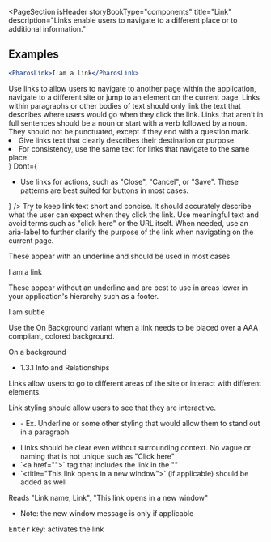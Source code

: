 
<PageSection
  isHeader
  storyBookType="components"
  title="Link"
  description="Links enable users to navigate to a different place or to additional information."
></PageSection>

## Examples

```jsx live
<PharosLink>I am a link</PharosLink>
```

<PageSection topMargin title="Usage">
  Use links to allow users to navigate to another page within the application, navigate to a
  different site or jump to an element on the current page. Links within paragraphs or other bodies
  of text should only link the text that describes where users would go when they click the link.
  Links that aren't in full sentences should be a noun or start with a verb followed by a noun. They
  should not be punctuated, except if they end with a question mark.
</PageSection>

<PageSection topMargin title="Best practices">
  <BestPractices
    Do={
      <ul>
        <li>Give links text that clearly describes their destination or purpose.</li>
        <li>For consistency, use the same text for links that navigate to the same place.</li>
      </ul>
    }
    Dont={
      <ul>
        <li>
          Use links for actions, such as "Close", "Cancel", or "Save". These patterns are best
          suited for buttons in most cases.
        </li>
      </ul>
    }
  />
</PageSection>

<PageSection title="Content guidelines">
  <PageSection subSectionLevel={1} title="Text">
    Try to keep link text short and concise. It should accurately describe what the user can expect
    when they click the link. Use meaningful text and avoid terms such as "click here" or the URL
    itself.
  </PageSection>
  <PageSection subSectionLevel={1} title="Screen reader text">
    When needed, use an aria-label to further clarify the purpose of the link when navigating on the
    current page.
  </PageSection>
</PageSection>

<PageSection title="Variants">
  <PageSection subSectionLevel={1} title="Primary">
    <p>These appear with an underline and should be used in most cases.</p>
    <Canvas>
      <PharosLink href="#">I am a link</PharosLink>
    </Canvas>
  </PageSection>
  <PageSection subSectionLevel={1} title="Subtle">
    <p>
      These appear without an underline and are best to use in areas lower in your application's
      hierarchy such as a footer.
    </p>
    <Canvas>
      <PharosLink href="#" subtle>
        I am subtle
      </PharosLink>
    </Canvas>
  </PageSection>
  <PageSection subSectionLevel={1} title="On background">
    <p>
      Use the On Background variant when a link needs to be placed over a AAA compliant, colored
      background.
    </p>
    <Canvas>
      <PharosLink href="#" onBackground>
        On a background
      </PharosLink>
    </Canvas>
  </PageSection>
</PageSection>

<PageSection title="Accessibility">
  <PageSection subSectionLevel={1} title="Relevant WCAG guidelines">
    <ul>
      <li>
        <PharosLink href="https://www.w3.org/WAI/WCAG21/Understanding/info-and-relationships.html">
          1.3.1 Info and Relationships
        </PharosLink>
      </li>
    </ul>
  </PageSection>
  <PageSection subSectionLevel={1} title="Importance">
    <p>
      Links allow users to go to different areas of the site or interact with different elements.
    </p>
  </PageSection>
  <PageSection subSectionLevel={1} title="Visual expectations">
    <p>Link styling should allow users to see that they are interactive.</p>
    <ul>
      <li>
        - Ex. Underline or some other styling that would allow them to stand out in a paragraph
      </li>
    </ul>
  </PageSection>
  <PageSection subSectionLevel={1} title="Code expectations">
    <ul>
      <li>
        Links should be clear even without surrounding context. No vague or naming that is not
        unique such as "Click here"
      </li>
      <li>`&lt;a href=""&gt;` tag that includes the link in the ""</li>
      <li>
        `&lt;title="This link opens in a new window"&gt;` (if applicable) should be added as well
      </li>
    </ul>
  </PageSection>
  <PageSection subSectionLevel={1} title="Expected actions">
    <PageSection subSectionLevel={2} title="Screen reader">
      <p>Reads "Link name, Link", "This link opens in a new window"</p>
      <ul>
        <li> Note: the new window message is only if applicable</li>
      </ul>
    </PageSection>
    <PageSection subSectionLevel={2} title="Keyboard">
      <kbd>Enter</kbd> key: activates the link
    </PageSection>
  </PageSection>
</PageSection>
